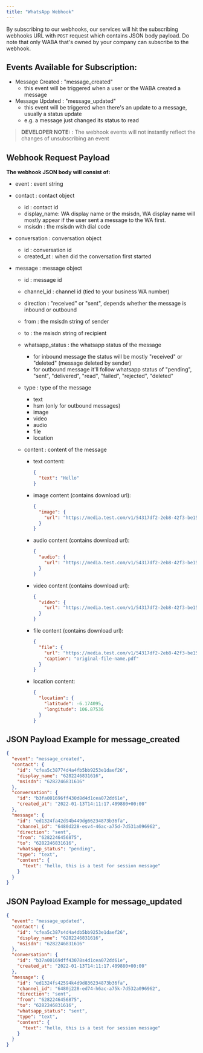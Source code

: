 ```yaml
---
title: "WhatsApp Webhook"
---
```

By subscribing to our webhooks, our services will hit the subscribing webhooks URL with `POST` request which contains JSON body payload. Do note that only WABA that's owned by your company can subscribe to the webhook.

## Events Available for Subscription:

*   Message Created : "message\_created"
    *   this event will be triggered when a user or the WABA created a message
*   Message Updated : "message\_updated"
    *   this event will be triggered when there's an update to a message, usually a status update
    *   e.g. a message just changed its status to read

> **DEVELOPER NOTE:** : The webhook events will not instantly reflect the changes of unsubscribing an event

## Webhook Request Payload

**The webhook JSON body will consist of:**

*   event : event string
    
*   contact : contact object
    
    *   id : contact id
    *   display\_name: WA display name or the msisdn, WA display name will mostly appear if the user sent a message to the WA first.
    *   msisdn : the msisdn with dial code
*   conversation : conversation object
    
    *   id : conversation id
    *   created\_at : when did the conversation first started
*   message : message object
    
    *   id : message id
        
    *   channel\_id : channel id (tied to your business WA number)
        
    *   direction : "received" or "sent", depends whether the message is inbound or outbound
        
    *   from : the msisdn string of sender
        
    *   to : the msisdn string of recipient
        
    *   whatsapp\_status : the whatsapp status of the message
        
        *   for inbound message the status will be mostly "received" or "deleted" (message deleted by sender)
        *   for outbound message it'll follow whatsapp status of "pending", "sent", "delivered", "read", "failed", "rejected", "deleted"
    *   type : type of the message
        
        *   text
        *   hsm (only for outbound messages)
        *   image
        *   video
        *   audio
        *   file
        *   location
    *   content : content of the message
        
        *   text content:
            
            ```json json
            {
              "text": "Hello"
            }
            ```
            
        *   image content (contains download url):
            
            ```json json
            {
              "image": {
                "url": "https://media.test.com/v1/54317df2-2eb8-42f3-be15-32ef877c3942"
              }
            }
            ```
            
        *   audio content (contains download url):
            
            ```json json
            {
              "audio": {
                "url": "https://media.test.com/v1/54317df2-2eb8-42f3-be15-32ef877c3942"
              }
            }
            ```
            
        *   video content (contains download url):
            
            ```json json
            {
              "video": {
                "url": "https://media.test.com/v1/54317df2-2eb8-42f3-be15-32ef877c3942"
              }
            }
            ```
            
        *   file content (contains download url):
            
            ```json json
            {
              "file": {
                "url": "https://media.test.com/v1/54317df2-2eb8-42f3-be15-32ef877c3942",
                "caption": "original-file-name.pdf"
              }
            }
            ```
            
        *   location content:
            
            ```json json
            {
              "location": {
                "latitude": -6.174095,
                "longitude": 106.87536
              }
            }
            ```
            

## JSON Payload Example for message\_created

```json json
{
  "event": "message_created",
  "contact": {
    "id": "cfea5c38774d4a4fb5bb9253e1daef26",
    "display_name": "6282246831616",
    "msisdn": "6282246831616"
  },
  "conversation": {
    "id": "b3fa001696ff430d8d4d1cea072dd61e",
    "created_at": "2022-01-13T14:11:17.409880+00:00"
  },
  "message": {
    "id": "ed1324fa42d94b449dg66234873b36fa",
    "channel_id": "6480d228-esv4-46ac-a75d-7d531a096962",
    "direction": "sent",
    "from": "6282246456875",
    "to": "6282246831616",
    "whatsapp_status": "pending",
    "type": "text",
    "content": {
      "text": "hello, this is a test for session message"
    }
  }
}
```

## JSON Payload Example for message\_updated

```json json
{
  "event": "message_updated",
  "contact": {
    "id": "cfea5c387s4d4a4db5bb9253e1daef26",
    "display_name": "6282246831616",
    "msisdn": "6282246831616"
  },
  "conversation": {
    "id": "b37a00169dff43078s4d1cea072dd61e",
    "created_at": "2022-01-13T14:11:17.409880+00:00"
  },
  "message": {
    "id": "ed1324fs42594k4d9d836234873b36fa",
    "channel_id": "6480j228-ed74-h6ac-a75k-7d532a096962",
    "direction": "sent",
    "from": "6282246456875",
    "to": "6282246831616",
    "whatsapp_status": "sent",
    "type": "text",
    "content": {
      "text": "hello, this is a test for session message"
    }
  }
}
```